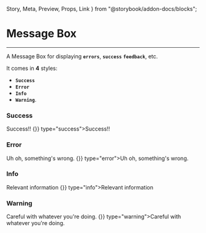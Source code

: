 
  Story,
  Meta,
  Preview,
  Props,
  Link
} from "@storybook/addon-docs/blocks";

<Meta title="Misc/Message Box" component={MessageBox} />

# Message Box

<hr />

A Message Box for displaying **`errors`**, **`success`** **`feedback`**, etc.

It comes in **4** styles:
  - **`Success`**
  - **`Error`**
  - **`Info`**
  - **`Warning`**.

### Success

<Preview withSource="open">
  <Story name="Success">
     <Box>
        <MessageBox type="success">Success!!</MessageBox>
        <Box horizontal>
          <MessageBox hasButton buttonHandler={()=>{}} type="success">Success!!</MessageBox>
        </Box>
      </Box>
  </Story>
</Preview>

### Error
<Preview withSource="open">
  <Story name="Error">
    <Box>
      <MessageBox type="error">Uh oh, something's wrong.</MessageBox>
      <Box horizontal>
        <MessageBox hasButton buttonHandler={()=>{}} type="error">Uh oh, something's wrong.</MessageBox>
      </Box>
    </Box>
  </Story>
</Preview>

### Info

<Preview withSource="open">
  <Story name="Info">
    <Box>
      <MessageBox type="info">Relevant information</MessageBox>
      <Box horizontal>
        <MessageBox hasButton buttonHandler={()=>{}} type="info">Relevant information</MessageBox>
      </Box>
    </Box>
  </Story>
</Preview>

### Warning
<Preview withSource="open">
  <Story name="Warning">
    <Box>
      <MessageBox type="warning">Careful with whatever you're doing.</MessageBox>
      <Box horizontal>
        <MessageBox hasButton buttonHandler={()=>{}} type="warning">Careful with whatever you're doing.</MessageBox>
      </Box>
    </Box>
  </Story>
</Preview>

<Props of={MessageBox} />
